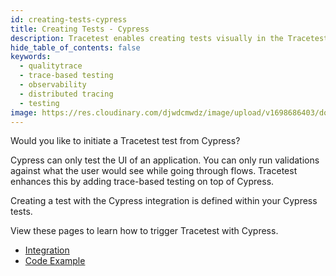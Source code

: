 ```yaml
---
id: creating-tests-cypress
title: Creating Tests - Cypress
description: Tracetest enables creating tests visually in the Tracetest Web UI.
hide_table_of_contents: false
keywords:
  - qualitytrace
  - trace-based testing
  - observability
  - distributed tracing
  - testing
image: https://res.cloudinary.com/djwdcmwdz/image/upload/v1698686403/docs/Blog_Thumbnail_14_rsvkmo.jpg
---
```


Would you like to initiate a Tracetest test from Cypress?

Cypress can only test the UI of an application. You can only run validations against what the user would see while going through flows. Tracetest enhances this by adding trace-based testing on top of Cypress.

Creating a test with the Cypress integration is defined within your Cypress tests.

View these pages to learn how to trigger Tracetest with Cypress.

- [Integration](/tools-and-integrations/cypress)
- [Code Example](https://github.com/kubeshop/pokeshop/blob/master/cypress/e2e/1-getting-started/home.cy.ts)
